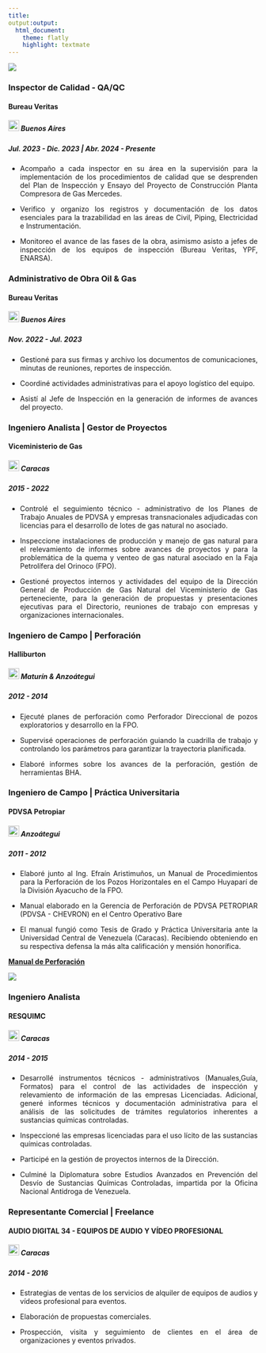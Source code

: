 ```yaml
---
title: 
output:output:
  html_document:
    theme: flatly
    highlight: textmate
---
```


![](IMA/oilgas.png)

<style>
body {
  text-align: justify;
}
</style>


### **Inspector de Calidad - QA/QC**      
#### **Bureau Veritas**  
##### <img src="IMA/argentina.png" width="22" height="22"> Buenos Aires
##### Jul. 2023 - Dic. 2023 | Abr. 2024 - Presente

- Acompaño a cada inspector en su área en la supervisión para la implementación de los procedimientos de
calidad que se desprenden del Plan de Inspección y Ensayo del Proyecto de Construcción Planta Compresora
de Gas Mercedes. 

- Verifico y organizo los registros y documentación de los datos esenciales para la trazabilidad en las áreas de Civil, Piping, Electricidad e Instrumentación. 

- Monitoreo el avance de las fases de la obra, asimismo asisto a jefes de inspección de los equipos de inspección (Bureau Veritas, YPF, ENARSA).


### **Administrativo de Obra Oil & Gas**                          
#### **Bureau Veritas** 
##### <img src="IMA/argentina.png" width="22" height="22"> Buenos Aires
##### Nov. 2022 - Jul. 2023 

- Gestioné para sus firmas y archivo los documentos de comunicaciones, minutas de reuniones, reportes de
inspección. 

- Coordiné actividades administrativas para el apoyo logístico del equipo. 

- Asistí al Jefe de Inspección en la generación de informes de avances del proyecto.


### **Ingeniero Analista | Gestor de Proyectos**                  
#### **Viceministerio de Gas**
##### <img src="IMA/venezuela.png" width="22" height="22"> Caracas
##### 2015 - 2022


- Controlé el seguimiento técnico - administrativo de los Planes de Trabajo Anuales de PDVSA y empresas transnacionales adjudicadas con licencias para el desarrollo de lotes de gas natural no asociado.

- Inspeccione instalaciones de producción y manejo de gas natural para el relevamiento de informes sobre avances de proyectos y para la problemática de la quema y venteo de gas natural asociado en la Faja Petrolífera del Orinoco (FPO). 

- Gestioné proyectos internos y actividades del equipo de la Dirección General de Producción de Gas Natural del Viceministerio de Gas perteneciente, para la generación de propuestas y presentaciones ejecutivas para el Directorio, reuniones de trabajo con empresas y organizaciones internacionales.


### **Ingeniero de Campo | Perforación**                           
#### **Halliburton**
##### <img src="IMA/venezuela.png" width="22" height="22"> Maturín & Anzoátegui
##### 2012 - 2014

- Ejecuté planes de perforación como Perforador Direccional de pozos exploratorios y desarrollo en la FPO.

- Supervisé operaciones de perforación guiando la cuadrilla de trabajo y controlando los parámetros para garantizar la trayectoria planificada. 

- Elaboré informes sobre los avances de la perforación, gestión de herramientas BHA.


### **Ingeniero de Campo | Práctica Universitaria**                
#### **PDVSA Petropiar** 
##### <img src="IMA/venezuela.png" width="22" height="22"> Anzoátegui
##### 2011 - 2012

- Elaboré junto al Ing. Efraín Aristimuños, un Manual de Procedimientos para la Perforación de los Pozos Horizontales en el Campo Huyaparí de la División Ayacucho de la FPO. 

- Manual elaborado en la Gerencia de Perforación de PDVSA PETROPIAR (PDVSA - CHEVRON) en el Centro Operativo Bare

- El manual fungió como Tesis de Grado y Práctica Universitaria ante la Universidad Central de Venezuela (Caracas). Recibiendo obteniendo en su respectiva defensa la más alta calificación y mensión honorífica.

[**Manual de Perforación**](http://saber.ucv.ve/handle/10872/2873) 


![](IMA/otros.png)


### **Ingeniero Analista**      
#### **RESQUIMC**  
##### <img src="IMA/venezuela.png" width="22" height="22"> Caracas
##### 2014 - 2015

- Desarrollé instrumentos técnicos - administrativos (Manuales,Guía, Formatos) para el control de las actividades de inspección y relevamiento de información de las empresas Licenciadas. Adicional, generé informes técnicos y documentación administrativa para el análisis de las solicitudes de trámites regulatorios inherentes a sustancias químicas controladas.

- Inspeccioné las empresas licenciadas para el uso lícito de las sustancias químicas controladas.

- Participé en la gestión de proyectos internos de la Dirección.

- Culminé la Diplomatura sobre Estudios Avanzados en Prevención del Desvío de Sustancias Químicas Controladas, impartida por la Oficina Nacional Antidroga de Venezuela.


### **Representante Comercial | Freelance**      
#### **AUDIO DIGITAL 34 - EQUIPOS DE AUDIO Y VÍDEO PROFESIONAL**  
##### <img src="IMA/venezuela.png" width="22" height="22"> Caracas
##### 2014 - 2016

- Estrategias de ventas de los servicios de alquiler de equipos de audios y vídeos profesional para eventos.

- Elaboración de propuestas comerciales.

- Prospección, visita y seguimiento de clientes en el área de organizaciones y eventos privados.

